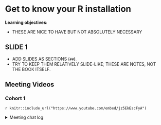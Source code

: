 # Get to know your R installation

**Learning objectives:**

- THESE ARE NICE TO HAVE BUT NOT ABSOLUTELY NECESSARY

## SLIDE 1 {-}

- ADD SLIDES AS SECTIONS (`##`).
- TRY TO KEEP THEM RELATIVELY SLIDE-LIKE; THESE ARE NOTES, NOT THE BOOK ITSELF.

## Meeting Videos {-}

### Cohort 1 {-}

`r knitr::include_url("https://www.youtube.com/embed/jz5EkEscFyA")`

<details>
<summary> Meeting chat log </summary>

```
00:29:37	mohamed.shoeb:	https://rstats-wtf.github.io/wtf-project-oriented-workflow-slides/#/additional-packages
00:30:51	Jon Harmon (jonthegeek):	r4ds.io/rwtf
00:36:12	Jon Harmon (jonthegeek):	browseURL(.Library)
00:40:59	Jon Harmon (jonthegeek):	https://www.gocomics.com/peanuts/2023/01/19
00:42:09	Jon Harmon (jonthegeek):	https://www.gocomics.com/peanuts/1967/03/06
00:42:29	shamsuddeen:	Ok, thank you.
00:42:39	shamsuddeen:	Bye
```
</details>

